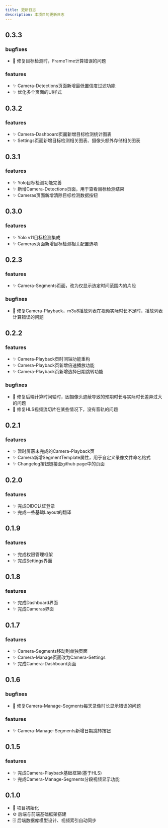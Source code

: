 ```yaml
---
title: 更新日志
description: 本项目的更新日志
---
```


## 0.3.3

### bugfixes
- 🐛 修复目标检测时，FrameTime计算错误的问题

### features
- ✨ Camera-Detections页面新增最低置信度过滤功能
- ✨ 优化多个页面的UI样式

## 0.3.2

### features

- ✨ Camera-Dashboard页面新增目标检测统计图表
- ✨ Settings页面新增目标检测相关图表、摄像头额外存储相关图表

## 0.3.1

### features
- ✨ Yolo目标检测功能完善
- ✨ 新增Camera-Detections页面，用于查看目标检测结果
- ✨ Cameras页面新增清除目标检测数据按钮

## 0.3.0

### features

- ✨ Yolo v11目标检测集成
- ✨ Cameras页面新增目标检测相关配置选项

## 0.2.3

### features
- ✨ Camera-Segments页面，改为仅显示选定时间范围内的片段

### bugfixes
- 🐛 修复Camera-Playback，m3u8播放列表在视频实际时长不足时，播放列表计算错误的问题

## 0.2.2

### features
- ✨ Camera-Playback页时间轴功能重构
- ✨ Camera-Playback页新增倍速播放功能
- ✨ Camera-Playback页新增选择日期跳转功能

### bugfixes
- 🐛 修复后端计算时间轴时，因摄像头遮蔽导致的预期时长与实际时长差异过大的问题
- 🐛 修复HLS视频流切片在某些情况下，没有音轨的问题

## 0.2.1

### features
- ✨ 暂时屏蔽未完成的Camera-Playback页
- ✨ Camera新增SegmentTemplate属性，用于自定义录像文件命名格式
- ✨ Changelog按钮链接至github page中的页面

## 0.2.0

### features
- ✨ 完成OIDC认证登录
- ✨ 完成一些基础Layout的翻译

## 0.1.9

### features
- ✨ 完成权限管理框架
- ✨ 完成Settings界面

## 0.1.8

### features
- ✨ 完成Dashboard界面
- ✨ 完成Cameras界面

## 0.1.7

### features
- ✨ Camera-Segments移动到单独页面
- ✨ Camera-Manage页面改为Camera-Settings
- ✨ 完成Camera-Dashboard页面

## 0.1.6

### bugfixes
- 🐛 修复Camera-Manage-Segments每天录像时长显示错误的问题

### features
- ✨ Camera-Manage-Segments新增日期跳转按钮

## 0.1.5

### features
- ✨ 完成Camera-Playback基础框架(基于HLS)
- ✨ 完成Camera-Manage-Segments分段视频显示功能

## 0.1.0

- 🚀 项目初始化
- ⚙️ 后端与前端基础框架搭建
- 🗄️ 后端数据库模型设计、视频索引自动同步
